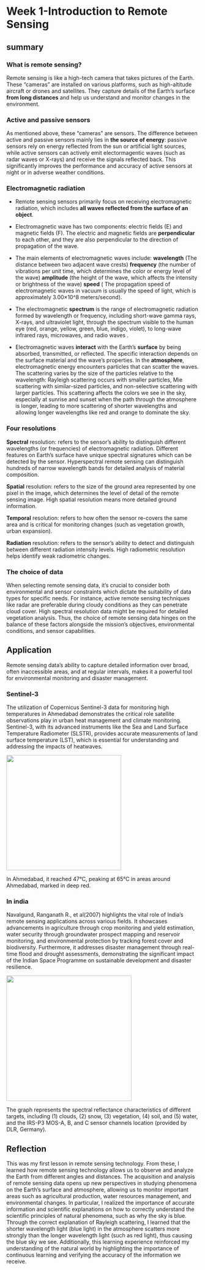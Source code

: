 # Week 1-Introduction to Remote Sensing

## summary

### What is remote sensing?

Remote sensing is like a high-tech camera that takes pictures of the Earth. These "cameras" are installed on various platforms, such as high-altitude aircraft or drones and satellites. They capture details of the Earth's surface **from long distances** and help us understand and monitor changes in the environment.

### Active and passive sensors

As mentioned above, these "cameras" are sensors. The difference between active and passive sensors mainly lies in **the source of energy**: passive sensors rely on energy reflected from the sun or artificial light sources, while active sensors can actively emit electormagentic waves (such as radar waves or X-rays) and receive the signals reflected back. This significantly improves the performance and accuracy of active sensors at night or in adverse weather conditions.

### Electromagnetic radiation

-   Remote sensing sensors primarily focus on receiving electromagnetic radiation, which includes **all waves reflected from the surface of an object**.

-   Electromagnetic wave has two components: electric fields (E) and magnetic fields (F). The electric and magnetic fields are **perpendicular** to each other, and they are also perpendicular to the direction of propagation of the wave.

-   The main elements of electromagnetic waves include: **wavelength** (The distance between two adjacent wave crests) **frequency** (the number of vibrations per unit time, which determines the color or energy level of the wave) **amplitude** (the height of the wave, which affects the intensity or brightness of the wave) **speed** ( The propagation speed of electromagnetic waves in vacuum is usually the speed of light, which is approximately 3.00×10\^8 meters/second).

-   The electromagnetic **spectrum** is the range of electromagnetic radiation formed by wavelength or frequency, including short-wave gamma rays, X-rays, and ultraviolet light, through the spectrum visible to the human eye (red, orange, yellow, green, blue, indigo, violet), to long-wave infrared rays, microwaves, and radio waves .

-   Electromagnetic waves **interact** with the Earth's **surface** by being absorbed, transmitted, or reflected. The specific interaction depends on the surface material and the wave's properties. In the **atmosphere**, electromagnetic energy encounters particles that can scatter the waves. The scattering varies by the size of the particles relative to the wavelength: Rayleigh scattering occurs with smaller particles, Mie scattering with similar-sized particles, and non-selective scattering with larger particles. This scattering affects the colors we see in the sky, especially at sunrise and sunset when the path through the atmosphere is longer, leading to more scattering of shorter wavelengths and allowing longer wavelengths like red and orange to dominate the sky.

### Four resolutions

**Spectral** resolution: refers to the sensor's ability to distinguish different wavelengths (or frequencies) of electromagnetic radiation. Different features on Earth's surface have unique spectral signatures which can be detected by the sensor. Hyperspectral remote sensing can distinguish hundreds of narrow wavelength bands for detailed analysis of material composition.

**Spatial** resolution: refers to the size of the ground area represented by one pixel in the image, which determines the level of detail of the remote sensing image. High spatial resolution means more detailed ground information.

**Temporal** resolution: refers to how often the sensor re-covers the same area and is critical for monitoring changes (such as vegetation growth, urban expansion).

**Radiation** resolution: refers to the sensor's ability to detect and distinguish between different radiation intensity levels. High radiometric resolution helps identify weak radiometric changes.

### The choice of data

When selecting remote sensing data, it's crucial to consider both environmental and sensor constraints which dictate the suitability of data types for specific needs. For instance, active remote sensing techniques like radar are preferable during cloudy conditions as they can penetrate cloud cover. High spectral resolution data might be required for detailed vegetation analysis. Thus, the choice of remote sensing data hinges on the balance of these factors alongside the mission's objectives, environmental conditions, and sensor capabilities.

## Application

Remote sensing data's ability to capture detailed information over broad, often inaccessible areas, and at regular intervals, makes it a powerful tool for environmental monitoring and disaster management.

### Sentinel-3

The utilization of Copernicus Sentinel-3 data for monitoring high temperatures in Ahmedabad demonstrates the critical role satellite observations play in urban heat management and climate monitoring. Sentinel-3, with its advanced instruments like the Sea and Land Surface Temperature Radiometer (SLSTR), provides accurate measurements of land surface temperature (LST), which is essential for understanding and addressing the impacts of heatwaves.

[![](images/2.jpg){fig-alt="Heatwave across India" fig-align="center" width="300"}](https://www.esa.int/esearch?q=Ahmedabad)

In Ahmedabad, it reached 47°C, peaking at 65°C in areas around Ahmedabad, marked in deep red.

### In india

Navalgund, Ranganath R., et al(2007) highlights the vital role of India's remote sensing applications across various fields. It showcases advancements in agriculture through crop monitoring and yield estimation, water security through groundwater prospect mapping and reservoir monitoring, and environmental protection by tracking forest cover and biodiversity. Furthermore, it addresses disaster management through real-time flood and drought assessments, demonstrating the significant impact of the Indian Space Programme on sustainable development and disaster resilience.

![](images/2.png){fig-align="center" width="327"}

The graph represents the spectral reflectance characteristics of different targets, including (1) clouds, (2) snow, (3) vegetation, (4) soil, and (5) water, and the IRS-P3 MOS-A, B, and C sensor channels location (provided by DLR, Germany).

## Reflection

This was my first lesson in remote sensing technology. From these, I learned how remote sensing technology allows us to observe and analyze the Earth from different angles and distances. The acquisition and analysis of remote sensing data opens up new perspectives in studying phenomena on the Earth's surface and atmosphere, allowing us to monitor important areas such as agricultural production, water resources management, and environmental changes. In particular, I realized the importance of accurate information and scientific explanations on how to correctly understand the scientific principles of natural phenomena, such as why the sky is blue. Through the correct explanation of Rayleigh scattering, I learned that the shorter wavelength light (blue light) in the atmosphere scatters more strongly than the longer wavelength light (such as red light), thus causing the blue sky we see. Additionally, this learning experience reinforced my understanding of the natural world by highlighting the importance of continuous learning and verifying the accuracy of the information we receive.
